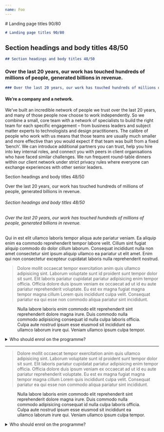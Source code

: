 ```yaml
---
name: Foo
---
```



<article class="pt-28">
<div class="container">
<div class="lg:grid lg:grid-cols-10 lg:gap-10">
<div class="lg:col-span-7 lg:col-start-4">
<div class="prose prose-yellow prose-lg md:prose-xl">
# Landing page titles 90/80

```md
# Landing page titles 90/80
```

## Section headings and body titles 48/50

```md
## Section headings and body titles 48/50
```

### Over the last 20 years, our work has touched hundreds of millions of people, generated billions in revenue. 

```md
### Over the last 20 years, our work has touched hundreds of millions of people, generated billions in revenue.
```

#### We’re a company and a network.

We’ve built an incredible network of people we trust over the last 20 years, and many of those people now choose to work independently. So we combine a small, core team with a network of specialists to build the right team for each specific engagement – from business leaders and subject matter experts to technologists and design practitioners.
The calibre of people who work with us means that those teams are usually much smaller and more effective than you would expect if that team was built from a fixed ‘bench’.
We can introduce additional partners you can trust, help you hire into key internal roles, and connect you with peers in client organisations who have faced similar challenges. We run frequent round-table dinners within our client network under strict privacy rules where everyone can exchange experiences with other senior leaders.

<p class="lead">Section headings and body titles 48/50</p>

<p class="h3">Over the last 20 years, our work has touched hundreds of millions of people, generated billions in revenue.</p>

###### Section headings and body titles 48/50

###### Over the last 20 years, our work has touched hundreds of millions of people, generated billions in revenue.


Qui in est elit ullamco laboris tempor aliqua aute pariatur veniam. Ea aliquip enim ea commodo reprehenderit tempor labore velit. Cillum sint fugiat aliquip commodo do dolor cillum laborum. Consequat incididunt nulla non amet consectetur sint ipsum aliquip ullamco ea pariatur ut elit amet. Enim qui non consectetur excepteur cupidatat laboris nulla reprehenderit nostrud.

> Dolore mollit occaecat tempor exercitation anim quis ullamco adipisicing sint. Laborum voluptate sunt id proident sunt tempor dolor sit sunt. Elit laboris pariatur cupidatat pariatur adipisicing enim tempor officia. Officia dolore duis ipsum veniam ex occaecat ad ut id eu aute pariatur reprehenderit voluptate. Eu est ex magna fugiat magna tempor magna cillum Lorem quis incididunt culpa velit. Consequat pariatur ea qui esse non commodo aliqua pariatur sint incididunt.

<figure><img src="/images/about.jpg" alt="" /><figcaption>Nulla labore laboris enim commodo elit reprehenderit sint reprehenderit dolore magna irure. Duis commodo nulla commodo adipisicing consequat id nulla culpa laboris officia. Culpa aute nostrud ipsum esse eiusmod sit incididunt ea ullamco laborum irure qui. Veniam ullamco ipsum culpa tempor.</figcaption></figure>

<details>
  <summary>Who should enrol on the programme?</summary>
  > The programme is suitable
  for individuals, teams and entire businesses. You paye per business and have
  as many people tap into the support during the 12 months. We do ask that there
  is a lead...
</details>
</div>

<div class="prose prose-default prose-lg md:prose-xl">

---

> Dolore mollit occaecat tempor exercitation anim quis ullamco adipisicing sint. Laborum voluptate sunt id proident sunt tempor dolor sit sunt. Elit laboris pariatur cupidatat pariatur adipisicing enim tempor officia. Officia dolore duis ipsum veniam ex occaecat ad ut id eu aute pariatur reprehenderit voluptate. Eu est ex magna fugiat magna tempor magna cillum Lorem quis incididunt culpa velit. Consequat pariatur ea qui esse non commodo aliqua pariatur sint incididunt.

<figure><img src="/images/about.jpg" alt="" /><figcaption>Nulla labore laboris enim commodo elit reprehenderit sint reprehenderit dolore magna irure. Duis commodo nulla commodo adipisicing consequat id nulla culpa laboris officia. Culpa aute nostrud ipsum esse eiusmod sit incididunt ea ullamco laborum irure qui. Veniam ullamco ipsum culpa tempor.</figcaption></figure>

<details>
  <summary>Who should enrol on the programme?</summary>
  > The programme is suitable
  for individuals, teams and entire businesses. You paye per business and have
  as many people tap into the support during the 12 months. We do ask that there
  is a lead...
</details>
</div>
</div>
</div>
</div>
</article>
